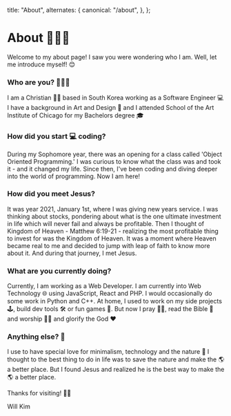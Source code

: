   title: "About",
  alternates: {
    canonical: "/about",
  },
};

# About 👨🏻‍💻

Welcome to my about page! I saw you were wondering who I am. Well, let me introduce myself! 😊

### Who are you? 👨🏻‍💻

I am a Christian 🙏🏼 based in South Korea working as a Software Engineer 💻 I have a background in Art and Design 🎨 and I attended School of the Art Institute of Chicago for my Bachelors degree 🎓

### How did you start 💻 coding?

During my Sophomore year, there was an opening for a class called 'Object Oriented Programming.' I was curious to know what the class was and took it - and it changed my life. Since then, I've been coding and diving deeper into the world of programming. Now I am here!

### How did you meet Jesus?

It was year 2021, January 1st, where I was giving new years service. I was thinking about stocks, pondering about what is the one ultimate investment in life which will never fail and always be profitable. Then I thought of Kingdom of Heaven - Matthew 6:19-21 - realizing the most profitable thing to invest for was the Kingdom of Heaven. It was a moment where Heaven became real to me and decided to jump with leap of faith to know more about it. And during that journey, I met Jesus.

### What are you currently doing?

Currently, I am working as a Web Developer. I am currently into Web Technology 🌐 using JavaScript, React and PHP. I would occasionally do some work in Python and C++. At home, I used to work on my side projects 🕹, build dev tools 🛠 or fun games 👾. But now I pray 🤲🏼, read the Bible 📖 and worship 👏🏼 and glorify the God ❤️

### Anything else? 💭

I use to have special love for minimalism, technology and the nature 🌱 I thought to the best thing to do in life was to save the nature and make the 🌎 a better place. But I found Jesus and realized he is the best way to make the 🌎 a better place.

Thanks for visiting! 🙌🏼

Will Kim
